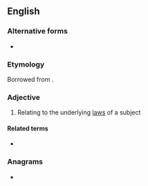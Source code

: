 ==English==

===Alternative forms===
* {{l|en|nomothetical}}

===Etymology===
Borrowed from {{bor|en|grc|νομοθετικός}}.

===Adjective===
{{en-adj|-}}

# {{lb|en|rare}} Relating to the underlying [[law]]s of a subject

====Related terms====
* {{l|en|nomothetics}}

===Anagrams===
* {{anagrams|en|a=cehimnoott|monothetic}}
